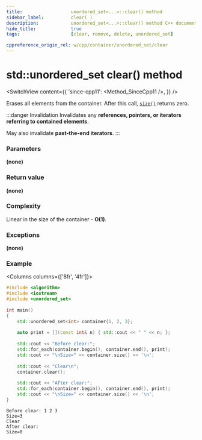 ```yaml
---
title:					unordered_set<...>::clear() method
sidebar_label:			clear( )
description:			unordered_set<...>::clear() method C++ documentation
hide_title:				true
tags:					[clear, remove, delete, unordered_set]

cppreference_origin_rel: w/cpp/container/unordered_set/clear
---
```



<!----------------- Codes ---------------------->

<!-- clear() -->

# std::unordered_set clear() method

<SwitchView content={{
	'since-cpp11': <Method_SinceCpp11 />,
	}} />

Erases all elements from the container. After this call, [`size()`](/docs/containers/sets/unordered-set/size) returns zero.

:::danger Invalidation
Invalidates any **references, pointers, or iterators referring to contained elements**.

May also invalidate **past-the-end iterators**.
:::

### Parameters

**(none)**

### Return value

**(none)**

### Complexity

Linear in the size of the container - **O(1)**.

### Exceptions

**(none)**

### Example

<Columns columns={['8fr', '4fr']}>
<div>

```cpp title='Main.cpp' showLineNumbers
#include <algorithm>
#include <iostream>
#include <unordered_set>
 
int main()
{
	std::unordered_set<int> container{1, 2, 3};
 
	auto print = [](const int& n) { std::cout << " " << n; };
 
	std::cout << "Before clear:";
	std::for_each(container.begin(), container.end(), print);
	std::cout << "\nSize=" << container.size() << '\n';
 
	std::cout << "Clear\n";
	container.clear();
 
	std::cout << "After clear:";
	std::for_each(container.begin(), container.end(), print);
	std::cout << "\nSize=" << container.size() << '\n';
}
```

</div>
<div>

```plaintext title="Possible output"
Before clear: 1 2 3
Size=3
Clear
After clear:
Size=0
```

</div>
</Columns>
